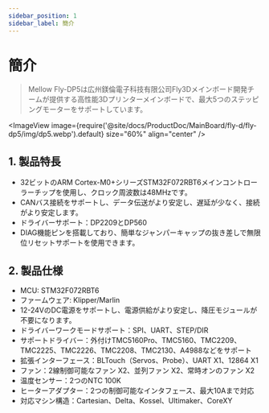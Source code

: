 ```yaml
---
sidebar_position: 1
sidebar_label: 簡介
---
```


# 簡介

> Mellow Fly-DP5は広州鎂倫電子科技有限公司Fly3Dメインボード開発チームが提供する高性能3Dプリンターメインボードで、最大5つのステッピングモーターをサポートしています。


<ImageView image={require('@site/docs/ProductDoc/MainBoard/fly-d/fly-dp5/img/dp5.webp').default} size="60%" align="center" />

## **1. 製品特長**

* 32ビットのARM Cortex-M0+シリーズSTM32F072RBT6メインコントローラーチップを使用し、クロック周波数は48MHzです。
* CANバス接続をサポートし、データ伝送がより安定し、遅延が少なく、接続がより安定します。
* ドライバーサポート：DP2209とDP560
* DIAG機能ピンを搭載しており、簡単なジャンパーキャップの抜き差しで無限位リセットサポートを使用できます。

## 2. 製品仕様

* MCU: STM32F072RBT6
* ファームウェア: Klipper/Marlin
* 12-24VのDC電源をサポートし、電源供給がより安定し、降圧モジュールが不要になります。
* ドライバーワークモードサポート：SPI、UART、STEP/DIR
* サポートドライバー：外付けTMC5160Pro、TMC5160、TMC2209、TMC2225、TMC2226、TMC2208、TMC2130、A4988などをサポート
* 拡張インターフェース：BLTouch（Servos、Probe）、UART X1、12864 X1
* ファン：2線制御可能なファン X2、並列ファン X2、常時オンのファン X2
* 温度センサー：2つのNTC 100K
* ヒーターアダプター：2つの制御可能なインタフェース、最大10Aまで対応
* 対応マシン構造：Cartesian、Delta、Kossel、Ultimaker、CoreXY
